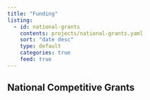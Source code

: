 ```yaml
---
title: "Funding"
listing:
  - id: national-grants
    contents: projects/national-grants.yaml
    sort: "date desc"
    type: default
    categories: true
    feed: true
---
```


## National Competitive Grants

:::{#national-grants}
:::

 
